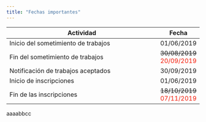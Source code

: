```yaml
---
title: "Fechas importantes"
---
```


| Actividad                                                          | Fecha      |
|--------------------------------------------------------------------|------------|
| Inicio del sometimiento de trabajos                                | 01/06/2019 |
| Fin del sometimiento de trabajos                                   | <strike>30/08/2019</strike>  <font color="#F41C0A">20/09/2019</font> |
| Notificación de trabajos aceptados                                 | 30/09/2019 |
| Inicio de inscripciones                                            | 01/06/2019 |
| Fin de las inscripciones                                           | <strike>18/10/2019</strike> <font color="#F41C0A">07/11/2019</font> |

aaaabbcc